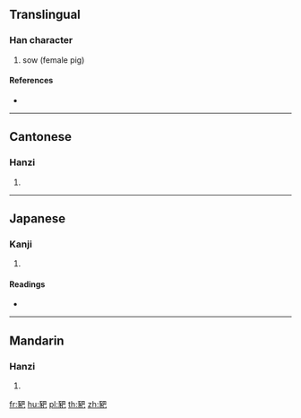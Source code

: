 {{character info/new}}
==Translingual==

===Han character===
{{Han char|rn=152|rad=豕|as=04|sn=11|four=17217|canj=MOAU}}

# sow (female pig)

====References====
* {{Han ref|kx=1195.050|dkj=36356|dj=1657.180|hdz=63612.050|uh=8C5D|ud=35933|bh=D7D0|bd=55248}}

----

==Cantonese==

===Hanzi===
{{yue-hanzi|jyut=baa1|y=ba1}}

# {{defn|lang=yue|sort=豕04}}

----

==Japanese==

===Kanji===
{{ja-kanji|grade=|rs=豕04}}

# {{defn|lang=ja|sort=豕04}}

====Readings====
* {{ja-readings|on=[[は]] (ha), [[へ]] (he)|kun=|nanori=}}

----

==Mandarin==

===Hanzi===
{{cmn-hanzi|pin=[[bā]] ([[ba1]])|wg=pa<sup>1</sup>}}

# {{defn|lang=cmn|sort=豕04}}

[[fr:豝]]
[[hu:豝]]
[[pl:豝]]
[[th:豝]]
[[zh:豝]]